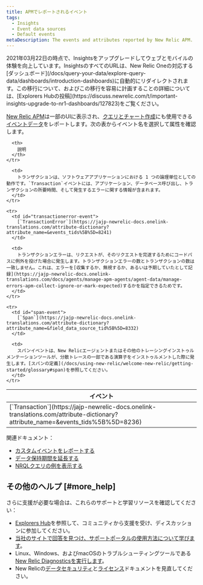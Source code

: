 ```yaml
---
title: APMでレポートされるイベント
tags:
  - Insights
  - Event data sources
  - Default events
metaDescription: The events and attributes reported by New Relic APM.
---
```


<Callout variant="important">
  2021年03月22日の時点で、Insightsをアップグレードしてウェブとモバイルの体験を向上しています。InsightsのすべてのURLは、New Relic Oneの対応する[ダッシュボード](/docs/query-your-data/explore-query-data/dashboards/introduction-dashboards)に自動的にリダイレクトされます。この移行について、およびこの移行を容易に計画することの詳細については、[Explorers Hubの投稿](https://discuss.newrelic.com/t/important-insights-upgrade-to-nr1-dashboards/127823)をご覧ください。
</Callout>

[New Relic APM](/docs/apm/new-relic-apm/getting-started)は一部のUIに表示され、[クエリとチャート作成](/docs/using-new-relic/data/understand-data/query-new-relic-data)にも使用できる[イベントデータ](https://jajp-newrelic-docs.onelink-translations.com/docs/using-new-relic/data/understand-data/new-relic-data-types#event-data)をレポートします。次の表からイベント名を選択して属性を確認します。

<table>
  <thead>
    <tr>
      <th style={{ width: "250px" }}>
        イベント
      </th>

      <th>
        説明
      </th>
    </tr>
  </thead>

  <tbody>
    <tr>
      <td id="transaction-event">
        [`Transaction`](https://jajp-newrelic-docs.onelink-translations.com/attribute-dictionary?attribute_name=&events_tids%5B%5D=8236)
      </td>

      <td>
        トランザクションは、ソフトウェアアプリケーションにおける 1 つの論理単位としての動作です。`Transaction`イベントには、アプリケーション、データベース呼び出し、トランザクションの所要時間、そして発生するエラーに関する情報が含まれます。
      </td>
    </tr>

    <tr>
      <td id="transactionerror-event">
        [`TransactionError`](https://jajp-newrelic-docs.onelink-translations.com/attribute-dictionary?attribute_name=&events_tids%5B%5D=8241)
      </td>

      <td>
        トランザクションエラーは、リクエストが、そのリクエストを完遂するためにコードパスに例外を投げた場合に発生します。トランザクションエラーの数とトランザクションの数は一致しません。これは、エラーを[収集するか、無視するか、あるいは予期していたとして記録](https://jajp-newrelic-docs.onelink-translations.com/docs/agents/manage-apm-agents/agent-data/manage-errors-apm-collect-ignore-or-mark-expected)するかを指定できるためです。
      </td>
    </tr>

    <tr>
      <td id="span-event">
        [`Span`](https://jajp-newrelic-docs.onelink-translations.com/attribute-dictionary?attribute_name=&field_data_source_tid%5B%5D=8332)
      </td>

      <td>
        スパンイベントは、New Relicエージェントまたはその他のトレーシングインストゥルメンテーションツールが、分散トレースの一部である演算子をインストゥルメントした際に発生します。[スパンの定義](/docs/using-new-relic/welcome-new-relic/getting-started/glossary#span)を参照してください。
      </td>
    </tr>
  </tbody>
</table>

関連ドキュメント：

* [カスタムイベントをレポートする](/docs/insights/insights-data-sources/custom-data/report-custom-event-data)
* [データ保持期間を延長する](/docs/insights/use-insights-ui/manage-account-data/extend-event-data-retention)
* [NRQLクエリの例を表示する](/docs/query-data/nrql-new-relic-query-language/nrql-query-tutorials)

## その他のヘルプ [#more_help]

さらに支援が必要な場合は、これらのサポートと学習リソースを確認してください：

* [Explorers Hub](https://discuss.newrelic.com/)を参照して、コミュニティから支援を受け、ディスカッションに参加してください。
* [当社のサイトで回答を見つけ、サポートポータルの使用方法について学びます](/docs/using-new-relic/welcome-new-relic/get-started/find-help-use-support-portal)。
* Linux、Windows、およびmacOSのトラブルシューティングツールである[New Relic Diagnosticsを実行します](/docs/using-new-relic/cross-product-functions/troubleshooting/new-relic-diagnostics)。
* New Relicの[データセキュリティ](/docs/security)と[ライセンス](/docs/licenses)ドキュメントを見直してください。
